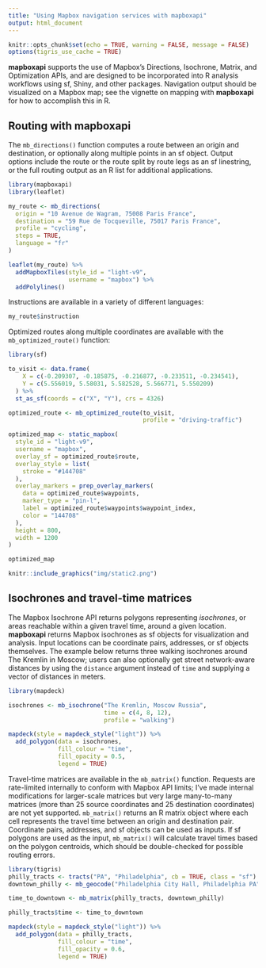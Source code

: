 ```yaml
---
title: "Using Mapbox navigation services with mapboxapi"
output: html_document
---
```


```r
knitr::opts_chunk$set(echo = TRUE, warning = FALSE, message = FALSE)
options(tigris_use_cache = TRUE)
```

__mapboxapi__ supports the use of Mapbox's Directions, Isochrone, Matrix, and Optimization APIs, and are designed to be incorporated into R analysis workflows using sf, Shiny, and other packages. Navigation output should be visualized on a Mapbox map; see the vignette on mapping with __mapboxapi__ for how to accomplish this in R. 

## Routing with mapboxapi

The `mb_directions()` function computes a route between an origin and destination, or optionally along multiple points in an sf object.  Output options include the route or the route split by route legs as an sf linestring, or the full routing output as an R list for additional applications.  

```r
library(mapboxapi)
library(leaflet)

my_route <- mb_directions(
  origin = "10 Avenue de Wagram, 75008 Paris France",
  destination = "59 Rue de Tocqueville, 75017 Paris France",
  profile = "cycling",
  steps = TRUE,
  language = "fr"
)

leaflet(my_route) %>%
  addMapboxTiles(style_id = "light-v9",
                 username = "mapbox") %>%
  addPolylines()
```

Instructions are available in a variety of different languages:

```r
my_route$instruction
```
Optimized routes along multiple coordinates are available with the `mb_optimized_route()` function:  

```r
library(sf)

to_visit <- data.frame(
    X = c(-0.209307, -0.185875, -0.216877, -0.233511, -0.234541),
    Y = c(5.556019, 5.58031, 5.582528, 5.566771, 5.550209)
  ) %>%
  st_as_sf(coords = c("X", "Y"), crs = 4326)

optimized_route <- mb_optimized_route(to_visit,
                                      profile = "driving-traffic")

optimized_map <- static_mapbox(
  style_id = "light-v9",
  username = "mapbox",
  overlay_sf = optimized_route$route,
  overlay_style = list(
    stroke = "#144708"
  ),
  overlay_markers = prep_overlay_markers(
    data = optimized_route$waypoints,
    marker_type = "pin-l",
    label = optimized_route$waypoints$waypoint_index,
    color = "144708"
  ),
  height = 800,
  width = 1200
)

optimized_map
```

```r
knitr::include_graphics("img/static2.png")
```


## Isochrones and travel-time matrices

The Mapbox Isochrone API returns polygons representing _isochrones_, or areas reachable within a given travel time, around a given location.  __mapboxapi__ returns Mapbox isochrones as sf objects for visualization and analysis.  Input locations can be coordinate pairs, addresses, or sf objects themselves.  The example below returns three walking isochrones around The Kremlin in Moscow; users can also optionally get street network-aware distances by using the `distance` argument instead of `time` and supplying a vector of distances in meters.    

```r
library(mapdeck)

isochrones <- mb_isochrone("The Kremlin, Moscow Russia", 
                           time = c(4, 8, 12),
                           profile = "walking") 

mapdeck(style = mapdeck_style("light")) %>%
  add_polygon(data = isochrones, 
              fill_colour = "time",
              fill_opacity = 0.5,
              legend = TRUE) 
```

Travel-time matrices are available in the `mb_matrix()` function.  Requests are rate-limited internally to conform with Mapbox API limits; I've made internal modifications for larger-scale matrices but very large many-to-many matrices (more than 25 source coordinates and 25 destination coordinates) are not yet supported.  `mb_matrix()` returns an R matrix object where each cell represents the travel time between an origin and destination pair.  Coordinate pairs, addresses, and sf objects can be used as inputs.  If sf polygons are used as the input, `mb_matrix()` will calculate travel times based on the polygon centroids, which should be double-checked for possible routing errors.  

```r
library(tigris)
philly_tracts <- tracts("PA", "Philadelphia", cb = TRUE, class = "sf")
downtown_philly <- mb_geocode("Philadelphia City Hall, Philadelphia PA")

time_to_downtown <- mb_matrix(philly_tracts, downtown_philly)

philly_tracts$time <- time_to_downtown

mapdeck(style = mapdeck_style("light")) %>%
  add_polygon(data = philly_tracts, 
              fill_colour = "time",
              fill_opacity = 0.6,
              legend = TRUE)
```

